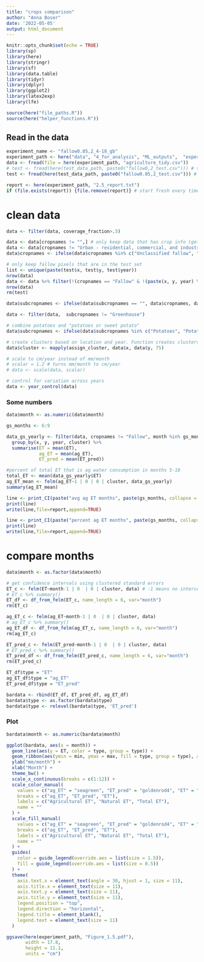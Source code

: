 ```yaml
---
title: "crops comparison"
author: "Anna Boser"
date: '2022-05-05'
output: html_document
---
```


```r
knitr::opts_chunk$set(echo = TRUE)
library(sp)
library(here)
library(stringr)
library(sf)
library(data.table)
library(tidyr)
library(dplyr)
library(ggplot2)
library(latex2exp)
library(lfe)

source(here("file_paths.R"))
source(here("helper_functions.R"))
```

## Read in the data
```r
experiment_name <- "fallow0.05,2_4-18_gb"
experiment_path <- here("data", "4_for_analysis", "ML_outputs",  "experiments", experiment_name)
data <- fread(file = here(experiment_path, "agriculture_tidy.csv"))
# test <- fread(here(test_data_path, paste0("fallow0,2_test.csv"))) # the pixels not used in training or validation 
test <- fread(here(test_data_path, paste0("fallow0.05,2_test.csv"))) # the pixels not used in training or validation 

report <- here(experiment_path, "2.5_report.txt")
if (file.exists(report)) {file.remove(report)} # start fresh every time you render
```

# clean data
```r
data <- filter(data, coverage_fraction>.5)

data <- data[cropnames != "",] # only keep data that has crop info (get rid of years without dwr data)
data <- data[cropnames != "Urban - residential, commercial, and industrial, unsegregated",] # remove urban
data$cropnames <- ifelse(data$cropnames %in% c("Unclassified fallow", "Idle"), "Fallow", data$cropnames) # rename unclassified fallow to just fallow

# only keep fallow pixels that are in the test set
list <- unique(paste(test$x, test$y, test$year))
nrow(data)
data <- data %>% filter(!(cropnames == "Fallow" & !(paste(x, y, year) %in% list)))
nrow(data)
rm(test)

data$subcropnames <- ifelse(data$subcropnames == "", data$cropnames, data$subcropnames)

data <- filter(data,  subcropnames != "Greenhouse")

# combine potatoes and "potatoes or sweet potato"
data$subcropnames <- ifelse(data$subcropnames %in% c("Potatoes", "Potato or Sweet potato"), "Potato or Sweet potato", data$subcropnames)
```

```r
# create clusters based on location and year. Function creates clusters of size dist km. 
data$cluster <- mapply(assign_cluster, data$x, data$y, 75)

# scale to cm/year instead of mm/month
# scalar = 1.2 # turns mm/month to cm/year
# data <- scale(data, scalar)

# control for variation across years
data <- year_control(data)
```

### Some numbers
```r
data$month <- as.numeric(data$month)

gs_months <- 6:9

data_gs_yearly <- filter(data, cropnames != "Fallow", month %in% gs_months) %>% 
  group_by(x, y, year, cluster) %>% 
  summarise(ET = mean(ET), 
            ag_ET = mean(ag_ET), 
            ET_pred = mean(ET_pred))

#percent of total ET that is ag water consumption in months 5-10
total_ET <- mean(data_gs_yearly$ET)
ag_ET_mean <- felm(ag_ET~1 | 0 | 0 | cluster, data_gs_yearly)
summary(ag_ET_mean)

line <- print_CI(paste("avg ag ET months", paste(gs_months, collapse = ",")), ag_ET_mean$coefficients[1], ag_ET_mean$cse)
print(line)
write(line,file=report,append=TRUE)

line <- print_CI(paste("percent ag ET months", paste(gs_months, collapse = ",")), (ag_ET_mean$coefficients[1]/total_ET)*100, (ag_ET_mean$cse/total_ET)*100)
print(line)
write(line,file=report,append=TRUE)
```

##################
# compare months
```r
data$month <- as.factor(data$month)

# get confidence intervals using clustered standard errors
ET_c <- felm(ET~month-1 | 0  | 0 | cluster, data) # -1 means no intercept
# ET_c %>% summary()
ET_df <- df_from_felm(ET_c, name_length = 6, var="month")
rm(ET_c)

ag_ET_c <- felm(ag_ET~month-1 | 0  | 0 | cluster, data)
# ag_ET_c %>% summary()
ag_ET_df <- df_from_felm(ag_ET_c, name_length = 6, var="month")
rm(ag_ET_c)

ET_pred_c <- felm(ET_pred~month-1 | 0  | 0 | cluster, data)
# ET_pred_c %>% summary()
ET_pred_df <- df_from_felm(ET_pred_c, name_length = 6, var="month")
rm(ET_pred_c)

ET_df$type = "ET"
ag_ET_df$type = "ag_ET"
ET_pred_df$type = "ET_pred"

bardata <- rbind(ET_df, ET_pred_df, ag_ET_df)
bardata$type <- as.factor(bardata$type)
bardata$type <- relevel(bardata$type, 'ET_pred')
```

### Plot

```r
bardata$month <- as.numeric(bardata$month)

ggplot(bardata, aes(x = month)) +
  geom_line(aes(y = ET, color = type, group = type)) +
  geom_ribbon(aes(ymin = min, ymax = max, fill = type, group = type), alpha = 0.2) +
  ylab("mm/month") +
  xlab("Month") +
  theme_bw() +
  scale_x_continuous(breaks = c(1:12)) +
  scale_color_manual(
    values = c("ag_ET" = "seagreen", "ET_pred" = "goldenrod4", "ET" = "black"),
    breaks = c("ag_ET", "ET_pred", "ET"),
    labels = c("Agricultural ET", "Natural ET", "Total ET"),
    name = ""
  ) +
  scale_fill_manual(
    values = c("ag_ET" = "seagreen", "ET_pred" = "goldenrod4", "ET" = "black"),
    breaks = c("ag_ET", "ET_pred", "ET"),
    labels = c("Agricultural ET", "Natural ET", "Total ET"),
    name = ""
  ) +
  guides(
    color = guide_legend(override.aes = list(size = 1.5)),
    fill = guide_legend(override.aes = list(size = 0.5))
  ) +
  theme(
    axis.text.x = element_text(angle = 30, hjust = 1, size = 11),
    axis.title.x = element_text(size = 11),
    axis.text.y = element_text(size = 11),
    axis.title.y = element_text(size = 11),
    legend.position = "top",
    legend.direction = "horizontal",
    legend.title = element_blank(),
    legend.text = element_text(size = 11)
  )

ggsave(here(experiment_path, "Figure_1.5.pdf"), 
       width = 17.8,
       height = 11.1,
       units = "cm")
```

